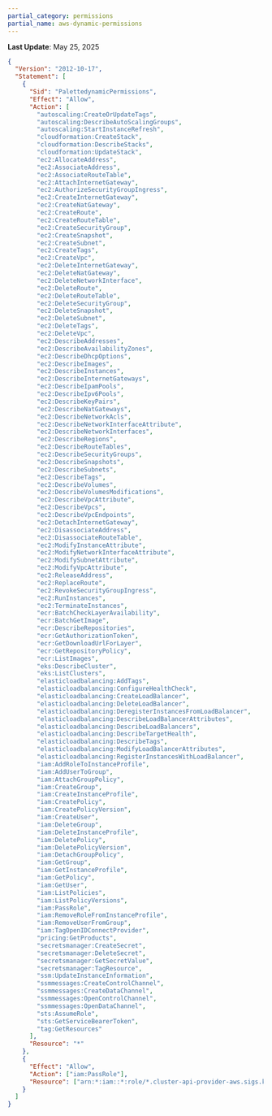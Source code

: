 ```yaml
---
partial_category: permissions
partial_name: aws-dynamic-permissions
---
```

**Last Update**: May 25, 2025

```json
{
  "Version": "2012-10-17",
  "Statement": [
    {
      "Sid": "PalettedynamicPermissions",
      "Effect": "Allow",
      "Action": [
        "autoscaling:CreateOrUpdateTags",
        "autoscaling:DescribeAutoScalingGroups",
        "autoscaling:StartInstanceRefresh",
        "cloudformation:CreateStack",
        "cloudformation:DescribeStacks",
        "cloudformation:UpdateStack",
        "ec2:AllocateAddress",
        "ec2:AssociateAddress",
        "ec2:AssociateRouteTable",
        "ec2:AttachInternetGateway",
        "ec2:AuthorizeSecurityGroupIngress",
        "ec2:CreateInternetGateway",
        "ec2:CreateNatGateway",
        "ec2:CreateRoute",
        "ec2:CreateRouteTable",
        "ec2:CreateSecurityGroup",
        "ec2:CreateSnapshot",
        "ec2:CreateSubnet",
        "ec2:CreateTags",
        "ec2:CreateVpc",
        "ec2:DeleteInternetGateway",
        "ec2:DeleteNatGateway",
        "ec2:DeleteNetworkInterface",
        "ec2:DeleteRoute",
        "ec2:DeleteRouteTable",
        "ec2:DeleteSecurityGroup",
        "ec2:DeleteSnapshot",
        "ec2:DeleteSubnet",
        "ec2:DeleteTags",
        "ec2:DeleteVpc",
        "ec2:DescribeAddresses",
        "ec2:DescribeAvailabilityZones",
        "ec2:DescribeDhcpOptions",
        "ec2:DescribeImages",
        "ec2:DescribeInstances",
        "ec2:DescribeInternetGateways",
        "ec2:DescribeIpamPools",
        "ec2:DescribeIpv6Pools",
        "ec2:DescribeKeyPairs",
        "ec2:DescribeNatGateways",
        "ec2:DescribeNetworkAcls",
        "ec2:DescribeNetworkInterfaceAttribute",
        "ec2:DescribeNetworkInterfaces",
        "ec2:DescribeRegions",
        "ec2:DescribeRouteTables",
        "ec2:DescribeSecurityGroups",
        "ec2:DescribeSnapshots",
        "ec2:DescribeSubnets",
        "ec2:DescribeTags",
        "ec2:DescribeVolumes",
        "ec2:DescribeVolumesModifications",
        "ec2:DescribeVpcAttribute",
        "ec2:DescribeVpcs",
        "ec2:DescribeVpcEndpoints",
        "ec2:DetachInternetGateway",
        "ec2:DisassociateAddress",
        "ec2:DisassociateRouteTable",
        "ec2:ModifyInstanceAttribute",
        "ec2:ModifyNetworkInterfaceAttribute",
        "ec2:ModifySubnetAttribute",
        "ec2:ModifyVpcAttribute",
        "ec2:ReleaseAddress",
        "ec2:ReplaceRoute",
        "ec2:RevokeSecurityGroupIngress",
        "ec2:RunInstances",
        "ec2:TerminateInstances",
        "ecr:BatchCheckLayerAvailability",
        "ecr:BatchGetImage",
        "ecr:DescribeRepositories",
        "ecr:GetAuthorizationToken",
        "ecr:GetDownloadUrlForLayer",
        "ecr:GetRepositoryPolicy",
        "ecr:ListImages",
        "eks:DescribeCluster",
        "eks:ListClusters",
        "elasticloadbalancing:AddTags",
        "elasticloadbalancing:ConfigureHealthCheck",
        "elasticloadbalancing:CreateLoadBalancer",
        "elasticloadbalancing:DeleteLoadBalancer",
        "elasticloadbalancing:DeregisterInstancesFromLoadBalancer",
        "elasticloadbalancing:DescribeLoadBalancerAttributes",
        "elasticloadbalancing:DescribeLoadBalancers",
        "elasticloadbalancing:DescribeTargetHealth",
        "elasticloadbalancing:DescribeTags",
        "elasticloadbalancing:ModifyLoadBalancerAttributes",
        "elasticloadbalancing:RegisterInstancesWithLoadBalancer",
        "iam:AddRoleToInstanceProfile",
        "iam:AddUserToGroup",
        "iam:AttachGroupPolicy",
        "iam:CreateGroup",
        "iam:CreateInstanceProfile",
        "iam:CreatePolicy",
        "iam:CreatePolicyVersion",
        "iam:CreateUser",
        "iam:DeleteGroup",
        "iam:DeleteInstanceProfile",
        "iam:DeletePolicy",
        "iam:DeletePolicyVersion",
        "iam:DetachGroupPolicy",
        "iam:GetGroup",
        "iam:GetInstanceProfile",
        "iam:GetPolicy",
        "iam:GetUser",
        "iam:ListPolicies",
        "iam:ListPolicyVersions",
        "iam:PassRole",
        "iam:RemoveRoleFromInstanceProfile",
        "iam:RemoveUserFromGroup",
        "iam:TagOpenIDConnectProvider",
        "pricing:GetProducts",
        "secretsmanager:CreateSecret",
        "secretsmanager:DeleteSecret",
        "secretsmanager:GetSecretValue",
        "secretsmanager:TagResource",
        "ssm:UpdateInstanceInformation",
        "ssmmessages:CreateControlChannel",
        "ssmmessages:CreateDataChannel",
        "ssmmessages:OpenControlChannel",
        "ssmmessages:OpenDataChannel",
        "sts:AssumeRole",
        "sts:GetServiceBearerToken",
        "tag:GetResources"
      ],
      "Resource": "*"
    },
    {
      "Effect": "Allow",
      "Action": ["iam:PassRole"],
      "Resource": ["arn:*:iam::*:role/*.cluster-api-provider-aws.sigs.k8s.io"]
    }
  ]
}
```
